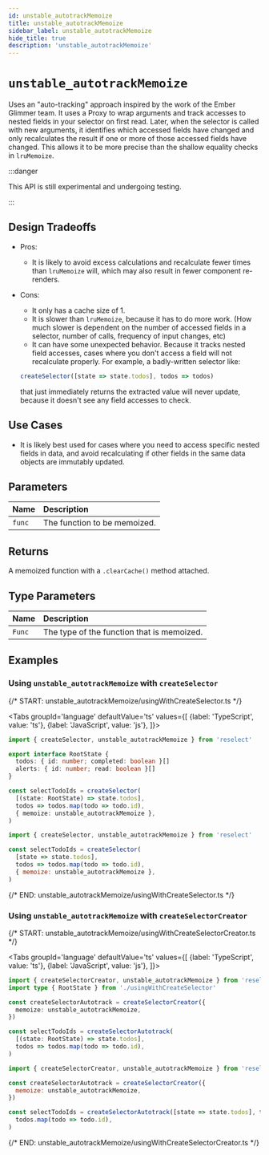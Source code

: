 ```yaml
---
id: unstable_autotrackMemoize
title: unstable_autotrackMemoize
sidebar_label: unstable_autotrackMemoize
hide_title: true
description: 'unstable_autotrackMemoize'
---
```



# `unstable_autotrackMemoize`

Uses an "auto-tracking" approach inspired by the work of the Ember Glimmer team. It uses a Proxy to wrap arguments and track accesses to nested fields in your selector on first read. Later, when the selector is called with new arguments, it identifies which accessed fields have changed and only recalculates the result if one or more of those accessed fields have changed. This allows it to be more precise than the shallow equality checks in `lruMemoize`.

:::danger

This API is still experimental and undergoing testing.

:::

## Design Tradeoffs

- Pros:

  - It is likely to avoid excess calculations and recalculate fewer times than `lruMemoize` will, which may also result in fewer component re-renders.

- Cons:

  - It only has a cache size of 1.
  - It is slower than `lruMemoize`, because it has to do more work. (How much slower is dependent on the number of accessed fields in a selector, number of calls, frequency of input changes, etc)
  - It can have some unexpected behavior. Because it tracks nested field accesses, cases where you don't access a field will not recalculate properly. For example, a badly-written selector like:

  ```ts
  createSelector([state => state.todos], todos => todos)
  ```

  that just immediately returns the extracted value will never update, because it doesn't see any field accesses to check.

## Use Cases

- It is likely best used for cases where you need to access specific nested fields in data, and avoid recalculating if other fields in the same data objects are immutably updated.

## Parameters

| Name   | Description                  |
| :----- | :--------------------------- |
| `func` | The function to be memoized. |

## Returns

A memoized function with a `.clearCache()` method attached.

## Type Parameters

| Name   | Description                                |
| :----- | :----------------------------------------- |
| `Func` | The type of the function that is memoized. |

## Examples

### Using `unstable_autotrackMemoize` with `createSelector`

{/* START: unstable_autotrackMemoize/usingWithCreateSelector.ts */}

<Tabs
  groupId='language'
  defaultValue='ts'
  values={[
    {label: 'TypeScript', value: 'ts'},
    {label: 'JavaScript', value: 'js'},
  ]}>
  <TabItem value='ts'>

```ts title="unstable_autotrackMemoize/usingWithCreateSelector.ts"
import { createSelector, unstable_autotrackMemoize } from 'reselect'

export interface RootState {
  todos: { id: number; completed: boolean }[]
  alerts: { id: number; read: boolean }[]
}

const selectTodoIds = createSelector(
  [(state: RootState) => state.todos],
  todos => todos.map(todo => todo.id),
  { memoize: unstable_autotrackMemoize },
)
```

  </TabItem>
  <TabItem value='js'>

```js title="unstable_autotrackMemoize/usingWithCreateSelector.js"
import { createSelector, unstable_autotrackMemoize } from 'reselect'

const selectTodoIds = createSelector(
  [state => state.todos],
  todos => todos.map(todo => todo.id),
  { memoize: unstable_autotrackMemoize },
)
```

  </TabItem>
</Tabs>

{/* END: unstable_autotrackMemoize/usingWithCreateSelector.ts */}

### Using `unstable_autotrackMemoize` with `createSelectorCreator`

{/* START: unstable_autotrackMemoize/usingWithCreateSelectorCreator.ts */}

<Tabs
  groupId='language'
  defaultValue='ts'
  values={[
    {label: 'TypeScript', value: 'ts'},
    {label: 'JavaScript', value: 'js'},
  ]}>
  <TabItem value='ts'>

```ts title="unstable_autotrackMemoize/usingWithCreateSelectorCreator.ts"
import { createSelectorCreator, unstable_autotrackMemoize } from 'reselect'
import type { RootState } from './usingWithCreateSelector'

const createSelectorAutotrack = createSelectorCreator({
  memoize: unstable_autotrackMemoize,
})

const selectTodoIds = createSelectorAutotrack(
  [(state: RootState) => state.todos],
  todos => todos.map(todo => todo.id),
)
```

  </TabItem>
  <TabItem value='js'>

```js title="unstable_autotrackMemoize/usingWithCreateSelectorCreator.js"
import { createSelectorCreator, unstable_autotrackMemoize } from 'reselect'

const createSelectorAutotrack = createSelectorCreator({
  memoize: unstable_autotrackMemoize,
})

const selectTodoIds = createSelectorAutotrack([state => state.todos], todos =>
  todos.map(todo => todo.id),
)
```

  </TabItem>
</Tabs>

{/* END: unstable_autotrackMemoize/usingWithCreateSelectorCreator.ts */}
